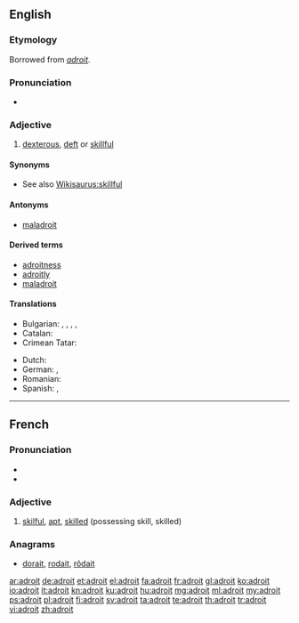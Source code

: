 ==English==

===Etymology===
Borrowed from {{etyl|fr}} ''[[#French|adroit]]''.

===Pronunciation===
* {{a|US}} {{IPA|/əˈdɹɔɪt/}} {{X-SAMPA|/@dr\OIt/}}

===Adjective===
{{en-adj|er|more}}

# [[dexterous]], [[deft]] or [[skillful]]

====Synonyms====
* See also [[Wikisaurus:skillful]]

====Antonyms====
* [[maladroit]]

====Derived terms====
* [[adroitness]]
* [[adroitly]]
* [[maladroit]]

====Translations====
{{trans-top|dextrous}}
* Bulgarian: {{t+|bg|ловък|sc=Cyrl}}, {{t+|bg|сръчен|sc=Cyrl}}, {{t+|bg|умел|sc=Cyrl}}, {{t+|bg|изкусен|sc=Cyrl}}, {{t+|bg|находчив|sc=Cyrl}}
* Catalan: {{t+|ca|destre}}
* Crimean Tatar: {{tø|crh|çeber}}
{{trans-mid}}
* Dutch: {{t+|nl|handig}}
* German: {{t+|de|geschickt}}, {{t+|de|gewandt}}
* Romanian: {{t+|ro|descurcăreț}}
* Spanish: {{t+|es|diestro}}, {{t-|es|hábil}}
{{trans-bottom}}

----

==French==

===Pronunciation===
* {{IPA|/ad.ʁwa/|lang=fr}}
* {{audio|Fr-adroit.ogg|Audio}}

===Adjective===
{{fr-adj}}

# [[skilful]], [[apt]], [[skilled]] (possessing skill, skilled)

===Anagrams===
* [[dorait#French|dorait]], [[rodait#French|rodait]], [[rôdait#French|rôdait]]

[[ar:adroit]]
[[de:adroit]]
[[et:adroit]]
[[el:adroit]]
[[fa:adroit]]
[[fr:adroit]]
[[gl:adroit]]
[[ko:adroit]]
[[io:adroit]]
[[it:adroit]]
[[kn:adroit]]
[[ku:adroit]]
[[hu:adroit]]
[[mg:adroit]]
[[ml:adroit]]
[[my:adroit]]
[[ps:adroit]]
[[pl:adroit]]
[[fi:adroit]]
[[sv:adroit]]
[[ta:adroit]]
[[te:adroit]]
[[th:adroit]]
[[tr:adroit]]
[[vi:adroit]]
[[zh:adroit]]